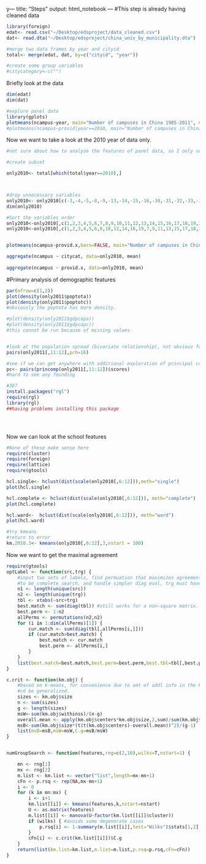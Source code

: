 y---
title: "Steps"
output: html_notebook
---
#This step is already having cleaned data

```r
library(foreign)
edat<- read.csv("~/Desktop/edsproject/data_cleaned.csv")
dat<- read.dta("~/Desktop/edsproject/china_univ_by_municipality.dta")

#merge two data frames by year and cityid
total<- merge(edat, dat, by=c("cityid", "year"))

#create some group variables
#citycategory<-c("")
```

Briefly look at the data
```r
dim(edat)
dim(dat)

#explore panel data
library(gplots)
plotmeans(ncampus~year, main="Number of campuses in China 1985-2011", n.label= FALSE, data=total)
#plotmeans(ncampus~provid|year==2010, main="Number of campuses in China 1985-2011", n.label= FALSE, data=dat)
```

Now we want to take a look at the 2010 year of data only.
```r
#not sure about how to analyze the features of panel data, so I only select the year of 2010 and see what could be the possible cluster.

#create subset

only2010<- total[which(total$year==2010),]



#drop unnecessary variables
only2010<- only2010[c(-3,-4,-5,-8,-9,-13,-14,-15,-16,-30,-31,-32,-33,-34,-35,-36,-37,-38,-39,-40,-41,-43,-44,-45)]
dim(only2010)

#Sort the variables order
only2010<-only2010[,c(1,2,3,4,5,6,7,8,9,10,11,12,13,14,15,16,17,18,19,20,21,22,23,24,25,26,27,28,29,30,31,32,33,34,35,36,37,38,39)]
only2010<-only2010[,c(1,2,3,4,5,6,8,10,12,14,16,19,7,9,11,13,15,17,18,20,21,22,23,24,25,26,27,28,29,30,31,32,33,34,35,36,37,38,39)]


plotmeans(ncampus~provid.x,bars=FALSE, main="Number of campuses in China 2010, by province", data=only2010)

aggregate(ncampus ~ citycat, data=only2010, mean)
 
aggregate(ncampus ~ provid.x, data=only2010, mean)


```

#Primary analysis of demographic features

```r
par(mfrow=c(1,2))
plot(density(only2011$poptota))
plot(density(only2011$poptotc))
#obviously the poptota has more density.

#plot(density(only2011$gdpcapa))
#plot(density(only2011$gdpcapc))
#this cannot be run because of missing values


#look at the population spread (bivariate relationship), not obvious founding
pairs(only2011[,11:12],pch=16)

#see if we can get anywhere with additional exploration of principal component
pc<- pairs(princomp(only2011[,11:12])$scores)
#hard to see any founding

#3D?
install.packages("rgl")
require(rgl)
library(rgl)
##having problems installing this package





```

Now we can look at the school features

```r

#None of these make sense here
require(cluster)
require(foreign)
require(lattice)
require(gtools)

hcl.single<- hclust(dist(scale(only2010[,6:12])),meth="single")
plot(hcl.single)

hcl.complete <- hclust(dist(scale(only2010[,6:12])), meth="complete")
plot(hcl.complete)

hcl.ward<-  hclust(dist(scale(only2010[,6:12])), meth="ward")
plot(hcl.ward) 

#try kmeans
#return to error
km.2010.3<- kmeans(only2010[,6:12],3,nstart = 100)
```

Now we want to get the maximal agreement

```r
require(gtools)
optLabel <- function(src,trg) {
    #input two sets of labels, find permuation that maximizes agreement
    #to be complete search, and handle simpler diag eval, trg must have larger # of labels
    n1 <- length(unique(src))
    n2 <- length(unique(trg))
    tbl <- xtabs(~src+trg)
    best.match <- sum(diag(tbl)) #still works for a non-square matrix.
    best.perm <- 1:n2
    allPerms <- permutations(n2,n2)
    for (i in 1:dim(allPerms)[1]) {
        cur.match <- sum(diag(tbl[,allPerms[i,]]))
        if (cur.match>best.match) {
            best.match <- cur.match
            best.perm <- allPerms[i,]
        }
    }
    list(best.match=best.match,best.perm=best.perm,best.tbl=tbl[,best.perm])
}

c.crit <- function(km.obj) {
    #based on k-means, for convenience due to amt of addl info in the km result object.
    #cd be generalized.
    sizes <- km.obj$size
    n <- sum(sizes)
    g <- length(sizes)
    msW<-sum(km.obj$withinss)/(n-g)
    overall.mean <- apply(km.obj$centers*km.obj$size,2,sum)/sum(km.obj$size)
    msB<-sum(km.obj$size*(t(t(km.obj$centers)-overall.mean))^2)/(g-1)
    list(msB=msB,msW=msW,C.g=msB/msW)
}


numGroupSearch <- function(features,rng=c(2,10),wilks=T,nstart=1) {

    mn <- rng[1]
    mx <- rng[2]
    m.list <- km.list <- vector("list",length=mx-mn+1)
    cFn <- p.rsq <- rep(NA,mx-mn+1)
    i <- 0
    for (k in mn:mx) {
        i <- i+1
        km.list[[i]] <- kmeans(features,k,nstart=nstart)
        U <- as.matrix(features)
        m.list[[i]] <- manova(U~factor(km.list[[i]]$cluster))
        if (wilks) { #avoids some degenerate cases
            p.rsq[i] <- 1-summary(m.list[[i]],test="Wilks")$stats[1,2]
        }
        cFn[i] <- c.crit(km.list[[i]])$C.g
    }
    return(list(km.list=km.list,m.list=m.list,p.rsq=p.rsq,cFn=cFn))
}
```





